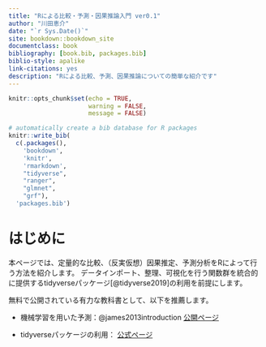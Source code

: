 ```yaml
--- 
title: "Rによる比較・予測・因果推論入門 ver0.1"
author: "川田恵介"
date: "`r Sys.Date()`"
site: bookdown::bookdown_site
documentclass: book
bibliography: [book.bib, packages.bib]
biblio-style: apalike
link-citations: yes
description: "Rによる比較、予測、因果推論についての簡単な紹介です"
---
```


```r
knitr::opts_chunk$set(echo = TRUE,
                      warning = FALSE,
                      message = FALSE)
```


```r
# automatically create a bib database for R packages
knitr::write_bib(
  c(.packages(), 
    'bookdown', 
    'knitr', 
    'rmarkdown',
    "tidyverse",
    "ranger",
    "glmnet",
    "grf"),
  'packages.bib')
```


# はじめに{-}

本ページでは、定量的な比較、（反実仮想）因果推定、予測分析をRによって行う方法を紹介します。
データインポート、整理、可視化を行う関数群を統合的に提供するtidyverseパッケージ[@tidyverse2019]の利用を前提にします。

無料で公開されている有力な教科書として、以下を推薦します。

- 機械学習を用いた予測：@james2013introduction [公開ページ](https://www.statlearning.com/)

- tidyverseパッケージの利用： [公式ページ](https://www.tidyverse.org/learn/#books)
